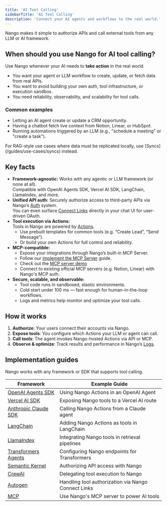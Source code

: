 ```yaml
---
title: 'AI Tool Calling'
sidebarTitle: 'AI Tool Calling'
description: 'Connect your AI agents and workflows to the real world.'
---
```


Nango makes it simple to authorize APIs and call external tools from any LLM or AI framework.


## When should you use Nango for AI tool calling?

Use Nango whenever your AI needs to **take action** in the real world.

- You want your agent or LLM workflow to create, update, or fetch data from real APIs.
- You want to avoid building your own auth, tool infrastructure, or execution sandbox.
- You need reliability, observability, and scalability for tool calls.

### Common examples

- Letting an AI agent create or update a CRM opportunity.
- Having a chatbot fetch live context from Notion, Linear, or HubSpot.
- Running automations triggered by an LLM (e.g., "schedule a meeting" or "create a task").

<Tip>
For RAG-style use cases where data must be replicated locally, use [Syncs](/guides/use-cases/syncs) instead.
</Tip>



## Key facts

- **Framework-agnostic:** Works with any agentic or LLM framework (or none at all).  
  Compatible with OpenAI Agents SDK, Vercel AI SDK, LangChain, LlamaIndex, and more.
- **Unified API auth:** Securely authorize access to third-party APIs via Nango’s [Auth](/guides/use-cases/api-auth) system.  
  You can even surface [Connect Links](/guides/platform/connect-links) directly in your chat UI for user-driven OAuth.
- **Tool execution via Actions:**  
  Tools in Nango are powered by [Actions](/guides/use-cases/actions).  
  - Use prebuilt templates for common tools (e.g. “Create Lead”, “Send Message”).  
  - Or build your own Actions for full control and reliability.
- **MCP-compatible:**  
  - Expose your integrations through Nango’s built-in MCP Server.  
  - Follow our [implement the MCP Server](/implementation-guides/mcp-server/implement-mcp-server) guide.
  - Check out the [MCP server demo](https://www.youtube.com/embed/80W3AZMM9KY)
  - Connect to existing official MCP servers (e.g. Notion, Linear) with Nango's MCP auth.
- **Secure, scalable, and observable:**  
  - Tool code runs in sandboxed, elastic environments.  
  - Cold start under 100 ms — fast enough for human-in-the-loop workflows.  
  - Logs and metrics help monitor and optimize your tool calls.


## How it works

1. **Authorize**: Your users connect their accounts via Nango.  
2. **Expose tools**: You configure which Actions your LLM or agent can call.  
3. **Call tools**: The agent invokes Nango-hosted Actions via API or MCP.  
4. **Observe & optimize**: Track results and performance in Nango’s [Logs](/guides/platform/logs).


## Implementation guides

Nango works with any framework or SDK that supports tool calling.

| Framework | Example Guide |
|------------|----------------|
| [OpenAI Agents SDK](#) | Using Nango Actions in an OpenAI Agent |
| [Vercel AI SDK](#) | Exposing Nango tools to a Vercel AI route |
| [Anthropic Claude SDK](#) | Calling Nango Actions from a Claude agent |
| [LangChain](#) | Adding Nango Actions as tools in LangChain |
| [LlamaIndex](#) | Integrating Nango tools in retrieval pipelines |
| [Transformers Agents](#) | Configuring Nango endpoints for Transformers |
| [Semantic Kernel](#) | Authorizing API access with Nango |
| [CrewAI](#) | Delegating tool execution to Nango |
| [Autogen](#) | Handling tool authorization via Nango Connect Links |
| [MCP](/implementation-guides/mcp-server/implement-mcp-server) | Use Nango's MCP server to power AI tools |
